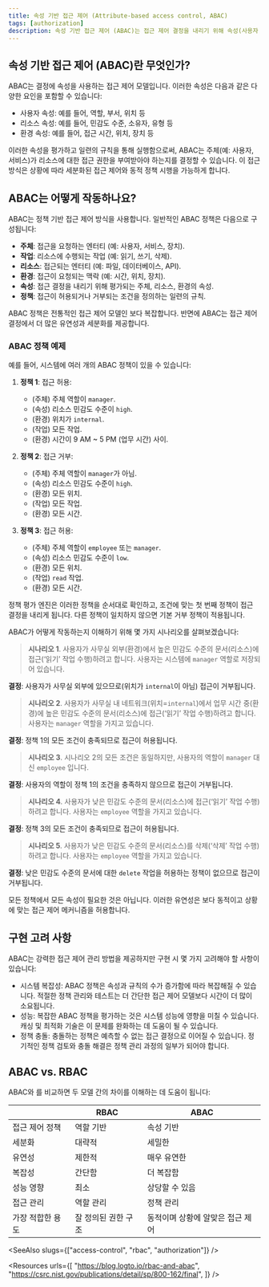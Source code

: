 ```yaml
---
title: 속성 기반 접근 제어 (Attribute-based access control, ABAC)
tags: [authorization]
description: 속성 기반 접근 제어 (ABAC)는 접근 제어 결정을 내리기 위해 속성(사용자 역할, 리소스 속성, 환경 조건 등)을 사용하는 접근 제어 모델입니다. 이는 보호된 리소스에 대한 접근을 관리하는 유연하고 동적인 방법입니다.
---
```


## 속성 기반 접근 제어 (ABAC)란 무엇인가?

ABAC는 <Ref slug="access-control" /> 결정에 속성을 사용하는 접근 제어 모델입니다. 이러한 속성은 다음과 같은 다양한 요인을 포함할 수 있습니다:

- 사용자 속성: 예를 들어, 역할, 부서, 위치 등
- 리소스 속성: 예를 들어, 민감도 수준, 소유자, 유형 등
- 환경 속성: 예를 들어, 접근 시간, 위치, 장치 등

이러한 속성을 평가하고 일련의 규칙을 통해 실행함으로써, ABAC는 주체(예: 사용자, 서비스)가 리소스에 대한 접근 권한을 부여받아야 하는지를 결정할 수 있습니다. 이 접근 방식은 상황에 따라 세분화된 접근 제어와 동적 정책 시행을 가능하게 합니다.

## ABAC는 어떻게 작동하나요?

ABAC는 정책 기반 접근 제어 방식을 사용합니다. 일반적인 ABAC 정책은 다음으로 구성됩니다:

- **주체**: 접근을 요청하는 엔터티 (예: 사용자, 서비스, 장치).
- **작업**: 리소스에 수행되는 작업 (예: 읽기, 쓰기, 삭제).
- **리소스**: 접근되는 엔터티 (예: 파일, 데이터베이스, API).
- **환경**: 접근이 요청되는 맥락 (예: 시간, 위치, 장치).
- **속성**: 접근 결정을 내리기 위해 평가되는 주체, 리소스, 환경의 속성.
- **정책**: 접근이 허용되거나 거부되는 조건을 정의하는 일련의 규칙.

ABAC 정책은 전통적인 접근 제어 모델인 <Ref slug="rbac" />보다 복잡합니다. 반면에 ABAC는 접근 제어 결정에서 더 많은 유연성과 세분화를 제공합니다.

### ABAC 정책 예제

예를 들어, 시스템에 여러 개의 ABAC 정책이 있을 수 있습니다:

1. **정책 1**: 접근 허용:

    - (주체) 주체 역할이 `manager`.
    - (속성) 리소스 민감도 수준이 `high`.
    - (환경) 위치가 `internal`.
    - (작업) 모든 작업.
    - (환경) 시간이 9 AM ~ 5 PM (업무 시간) 사이.

2. **정책 2**: 접근 거부:

    - (주체) 주체 역할이 `manager`가 아님.
    - (속성) 리소스 민감도 수준이 `high`.
    - (환경) 모든 위치.
    - (작업) 모든 작업.
    - (환경) 모든 시간.

3. **정책 3**: 접근 허용:

    - (주체) 주체 역할이 `employee` 또는 `manager`.
    - (속성) 리소스 민감도 수준이 `low`.
    - (환경) 모든 위치.
    - (작업) `read` 작업.
    - (환경) 모든 시간.

정책 평가 엔진은 이러한 정책을 순서대로 확인하고, 조건에 맞는 첫 번째 정책이 접근 결정을 내리게 됩니다. 다른 정책이 일치하지 않으면 기본 거부 정책이 적용됩니다.

ABAC가 어떻게 작동하는지 이해하기 위해 몇 가지 시나리오를 살펴보겠습니다:

> **시나리오 1**. 사용자가 사무실 외부(환경)에서 높은 민감도 수준의 문서(리소스)에 접근(‘읽기’ 작업 수행)하려고 합니다. 사용자는 시스템에 `manager` 역할로 저장되어 있습니다.
  
**결정**: 사용자가 사무실 외부에 있으므로(위치가 `internal`이 아님) 접근이 거부됩니다.

> **시나리오 2**. 사용자가 사무실 내 네트워크(위치=`internal`)에서 업무 시간 중(환경)에 높은 민감도 수준의 문서(리소스)에 접근(‘읽기’ 작업 수행)하려고 합니다. 사용자는 `manager` 역할을 가지고 있습니다.

**결정**: 정책 1의 모든 조건이 충족되므로 접근이 허용됩니다.

> **시나리오 3**. 시나리오 2의 모든 조건은 동일하지만, 사용자의 역할이 `manager` 대신 `employee` 입니다.

**결정**: 사용자의 역할이 정책 1의 조건을 충족하지 않으므로 접근이 거부됩니다.

> **시나리오 4**. 사용자가 낮은 민감도 수준의 문서(리소스)에 접근(‘읽기’ 작업 수행)하려고 합니다. 사용자는 `employee` 역할을 가지고 있습니다.

**결정**: 정책 3의 모든 조건이 충족되므로 접근이 허용됩니다.

> **시나리오 5**. 사용자가 낮은 민감도 수준의 문서(리소스)를 삭제(‘삭제’ 작업 수행)하려고 합니다. 사용자는 `employee` 역할을 가지고 있습니다.

**결정**: 낮은 민감도 수준의 문서에 대한 `delete` 작업을 허용하는 정책이 없으므로 접근이 거부됩니다.

모든 정책에서 모든 속성이 필요한 것은 아닙니다. 이러한 유연성은 보다 동적이고 상황에 맞는 접근 제어 메커니즘을 허용합니다.

## 구현 고려 사항

ABAC는 강력한 접근 제어 관리 방법을 제공하지만 구현 시 몇 가지 고려해야 할 사항이 있습니다:

- 시스템 복잡성: ABAC 정책은 속성과 규칙의 수가 증가함에 따라 복잡해질 수 있습니다. 적절한 정책 관리와 테스트는 더 간단한 접근 제어 모델보다 시간이 더 많이 소요됩니다.
- 성능: 복잡한 ABAC 정책을 평가하는 것은 시스템 성능에 영향을 미칠 수 있습니다. 캐싱 및 최적화 기술은 이 문제를 완화하는 데 도움이 될 수 있습니다.
- 정책 충돌: 충돌하는 정책은 예측할 수 없는 접근 결정으로 이어질 수 있습니다. 정기적인 정책 검토와 충돌 해결은 정책 관리 과정의 일부가 되어야 합니다.

## ABAC vs. RBAC

ABAC와 <Ref slug="rbac" />를 비교하면 두 모델 간의 차이를 이해하는 데 도움이 됩니다:

|                       | RBAC                            | ABAC                              |
|-----------------------|---------------------------------|-----------------------------------|
| 접근 제어 정책        | 역할 기반                        | 속성 기반                           |
| 세분화                | 대략적                          | 세밀한                             |
| 유연성                | 제한적                          | 매우 유연한                        |
| 복잡성                | 간단함                           | 더 복잡함                          |
| 성능 영향             | 최소                             | 상당할 수 있음                      |
| 접근 관리             | 역할 관리                        | 정책 관리                           |
| 가장 적합한 용도       | 잘 정의된 권한 구조               | 동적이며 상황에 알맞은 접근 제어       |

<SeeAlso slugs={["access-control", "rbac", "authorization"]} />

<Resources
  urls={[
    "https://blog.logto.io/rbac-and-abac",
    "https://csrc.nist.gov/publications/detail/sp/800-162/final",
  ]}
/>
